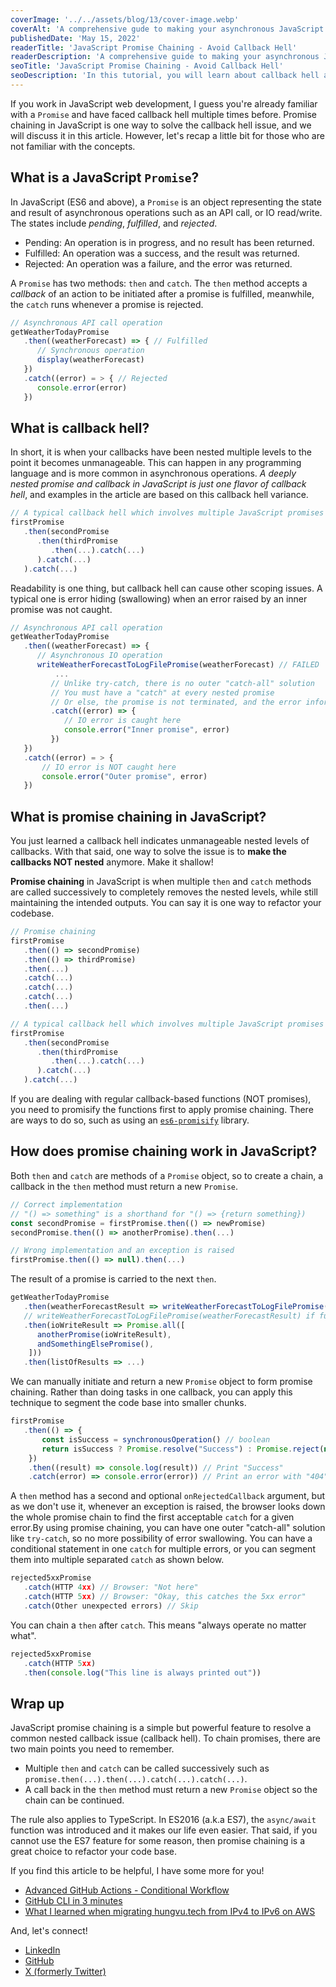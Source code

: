 ```yaml
---
coverImage: '../../assets/blog/13/cover-image.webp'
coverAlt: 'A comprehensive gude to making your asynchronous JavaScript code more manageable using Promise Chaining!'
publishedDate: 'May 15, 2022'
readerTitle: 'JavaScript Promise Chaining - Avoid Callback Hell'
readerDescription: 'A comprehensive guide to making your asynchronous JavaScript code more manageable using Promise Chaining!'
seoTitle: 'JavaScript Promise Chaining - Avoid Callback Hell'
seoDescription: 'In this tutorial, you will learn about callback hell and how to avoid it using promise chaining in JavaScript.'
---
```


If you work in JavaScript web development, I guess you're already familiar with a `Promise` and have faced callback hell multiple times before. Promise chaining in JavaScript is one way to solve the callback hell issue, and we will discuss it in this article. However, let's recap a little bit for those who are not familiar with the concepts.

## What is a JavaScript `Promise`?

In JavaScript (ES6 and above), a `Promise` is an object representing the state and result of asynchronous operations such as an API call, or IO read/write. The states include *pending*, *fulfilled*, and *rejected*.

- Pending: An operation is in progress, and no result has been returned.
- Fulfilled: An operation was a success, and the result was returned.
- Rejected: An operation was a failure, and the error was returned.

A `Promise` has two methods: `then` and `catch`. The `then` method accepts a *callback* of an action to be initiated after a promise is fulfilled, meanwhile, the `catch` runs whenever a promise is rejected.

``` ts showLineNumbers
// Asynchronous API call operation
getWeatherTodayPromise
   .then((weatherForecast) => { // Fulfilled
      // Synchronous operation
      display(weatherForecast)
   })
   .catch((error) = > { // Rejected
      console.error(error)
   })
```

## What is callback hell?

In short, it is when your callbacks have been nested multiple levels to the point it becomes unmanageable. This can happen in any programming language and is more common in asynchronous operations. *A deeply nested promise and callback in JavaScript is just one flavor of callback hell*, and examples in the article are based on this callback hell variance.

``` ts showLineNumbers
// A typical callback hell which involves multiple JavaScript promises
firstPromise
   .then(secondPromise
      .then(thirdPromise
         .then(...).catch(...)
      ).catch(...)
   ).catch(...)
```

Readability is one thing, but callback hell can cause other scoping issues. A typical one is error hiding (swallowing) when an error raised by an inner promise was not caught.

``` ts showLineNumbers
// Asynchronous API call operation
getWeatherTodayPromise
   .then((weatherForecast) => {
      // Asynchronous IO operation
      writeWeatherForecastToLogFilePromise(weatherForecast) // FAILED
          ...
         // Unlike try-catch, there is no outer "catch-all" solution
         // You must have a "catch" at every nested promise
         // Or else, the promise is not terminated, and the error information is lost
         .catch((error) => {
            // IO error is caught here
            console.error("Inner promise", error)
         })
   })
   .catch((error) = > {
       // IO error is NOT caught here
       console.error("Outer promise", error)
   })
```


## What is promise chaining in JavaScript?

You just learned a callback hell indicates unmanageable nested levels of callbacks. With that said, one way to solve the issue is to **make the callbacks NOT nested** anymore. Make it shallow!

**Promise chaining** in JavaScript is when multiple `then` and `catch` methods are called successively to completely removes the nested levels, while still maintaining the intended outputs. You can say it is one way to refactor your codebase.

``` ts showLineNumbers
// Promise chaining
firstPromise
   .then(() => secondPromise)
   .then(() => thirdPromise)
   .then(...)
   .catch(...)
   .catch(...)
   .catch(...)
   .then(...)

// A typical callback hell which involves multiple JavaScript promises
firstPromise
   .then(secondPromise
      .then(thirdPromise
         .then(...).catch(...)
      ).catch(...)
   ).catch(...)
```

If you are dealing with regular callback-based functions (NOT promises), you need to promisify the functions first to apply promise chaining. There are ways to do so, such as using an [`es6-promisify`](https://github.com/mikehall314/es6-promisify) library.

## How does promise chaining work in JavaScript?

Both `then` and `catch` are methods of a `Promise` object, so to create a chain, a callback in the `then` method must return a new `Promise`.

``` ts showLineNumbers
// Correct implementation
// "() => something" is a shorthand for "() => {return something})
const secondPromise = firstPromise.then(() => newPromise)
secondPromise.then(() => anotherPromise).then(...)

// Wrong implementation and an exception is raised
firstPromise.then(() => null).then(...)
```

The result of a promise is carried to the next `then`.

``` ts showLineNumbers
getWeatherTodayPromise
   .then(weatherForecastResult => writeWeatherForecastToLogFilePromise(weatherForecastResult))
   // writeWeatherForecastToLogFilePromise(weatherForecastResult) if fulfilled will provide "ioWriteResult"
   .then(ioWriteResult => Promise.all([
      anotherPromise(ioWriteResult),
      andSomethingElsePromise(),
    ]))
   .then(listOfResults => ...)
```

We can manually initiate and return a new `Promise` object to form promise chaining. Rather than doing tasks in one callback, you can apply this technique to segment the code base into smaller chunks.

``` ts showLineNumbers
firstPromise
   .then(() => {
       const isSuccess = synchronousOperation() // boolean
       return isSuccess ? Promise.resolve("Success") : Promise.reject(new Error("404"))
    })
    .then((result) => console.log(result)) // Print "Success"
    .catch(error) => console.error(error)) // Print an error with "404" message
```

A `then` method has a second and optional `onRejectedCallback` argument, but as we don't use it, whenever an exception is raised, the browser looks down the whole promise chain to find the first acceptable `catch` for a given error.By using promise chaining, you can have one outer "catch-all" solution like `try-catch`, so no more possibility of error swallowing. You can have a conditional statement in one `catch` for multiple errors, or you can segment them into multiple separated `catch` as shown below.

``` ts showLineNumbers
rejected5xxPromise
   .catch(HTTP 4xx) // Browser: "Not here"
   .catch(HTTP 5xx) // Browser: "Okay, this catches the 5xx error"
   .catch(Other unexpected errors) // Skip
```

You can chain a `then` after `catch`. This means "always operate no matter what".

``` ts showLineNumbers
rejected5xxPromise
   .catch(HTTP 5xx)
   .then(console.log("This line is always printed out"))
```

## Wrap up

JavaScript promise chaining is a simple but powerful feature to resolve a common nested callback issue (callback hell). To chain promises, there are two main points you need to remember.

- Multiple `then` and `catch` can be called successively such as `promise.then(...).then(...).catch(...).catch(...)`.
- A call back in the `then` method must return a new `Promise` object so the chain can be continued.

The rule also applies to TypeScript. In ES2016 (a.k.a ES7), the `async/await` function was introduced and it makes our life even easier. That said, if you cannot use the ES7 feature for some reason, then promise chaining is a great choice to refactor your code base.

If you find this article to be helpful, I have some more for you!

- [Advanced GitHub Actions - Conditional Workflow](/advanced-github-actions-conditional-workflow)
- [GitHub CLI in 3 minutes](https://hungvu.tech/github-cli-in-3-minutes)
- [What I learned when migrating hungvu.tech from IPv4 to IPv6 on AWS](/migration-from-ipv4-to-ipv6-on-aws)

And, let's connect!

- [LinkedIn](https://www.linkedin.com/in/hunghvu/)
- [GitHub](https://github.com/hunghvu)
- [X (formerly Twitter)](https://x.com/hunghvu_dev)
